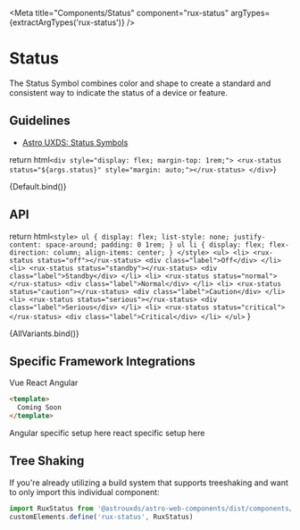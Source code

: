 
<Meta
    title="Components/Status"
    component="rux-status"
    argTypes={extractArgTypes('rux-status')}
/>

# Status

The Status Symbol combines color and shape to create a standard and consistent way to indicate the status of a device or feature.

## Guidelines

- [Astro UXDS: Status Symbols](http://www.astrouxds.com/ui-components/status-symbol)

return html`
    <div style="display: flex; margin-top: 1rem;">
      <rux-status status="${args.status}" style="margin: auto;"></rux-status>
    </div>
`}

<Canvas>
    <Story
        args={{
          status: 'critical'
        }}
        name="Default"
    >
        {Default.bind()}
    </Story>
</Canvas>

## API

<ArgsTable of="rux-status" />

return html`
    <style>
        ul {
            display: flex;
            list-style: none;
            justify-content: space-around;
            padding: 0 1rem;
        }
        ul li {
            display: flex;
            flex-direction: column;
            align-items: center;
        }
    </style>
    <ul>
        <li>
            <rux-status status="off"></rux-status>
            <div class="label">Off</div>
        </li>
        <li>
            <rux-status status="standby"></rux-status>
            <div class="label">Standby</div>
        </li>
        <li>
            <rux-status status="normal"></rux-status>
            <div class="label">Normal</div>
        </li>
        <li>
            <rux-status status="caution"></rux-status>
            <div class="label">Caution</div>
        </li>
        <li>
            <rux-status status="serious"></rux-status>
            <div class="label">Serious</div>
        </li>
        <li>
            <rux-status status="critical"></rux-status>
            <div class="label">Critical</div>
        </li>
    </ul>
`
}

<Canvas>
    <Story name="All Variants">
        {AllVariants.bind()}
    </Story>
</Canvas>


## Specific Framework Integrations

<div>
<rux-tabs small id="tab-set-id-1">
<rux-tab id="tab-id-1">Vue</rux-tab>
<rux-tab id="tab-id-2">React</rux-tab>
<rux-tab id="tab-id-3">Angular</rux-tab>
</rux-tabs>

<rux-tab-panels aria-labelledby="tab-set-id-1">
  <rux-tab-panel aria-labelledby="tab-id-1">

```html
<template>
  Coming Soon
</template>
```

  </rux-tab-panel>
  <rux-tab-panel aria-labelledby="tab-id-2">
    Angular specific setup here
  </rux-tab-panel>
  <rux-tab-panel aria-labelledby="tab-id-3">
    react specific setup here
  </rux-tab-panel>
</rux-tab-panels>
</div>

## Tree Shaking

If you're already utilizing a build system that supports treeshaking and want to only import this individual component:

```js
import RuxStatus from '@astrouxds/astro-web-components/dist/components/rux-status.js'
customElements.define('rux-status', RuxStatus)
```

